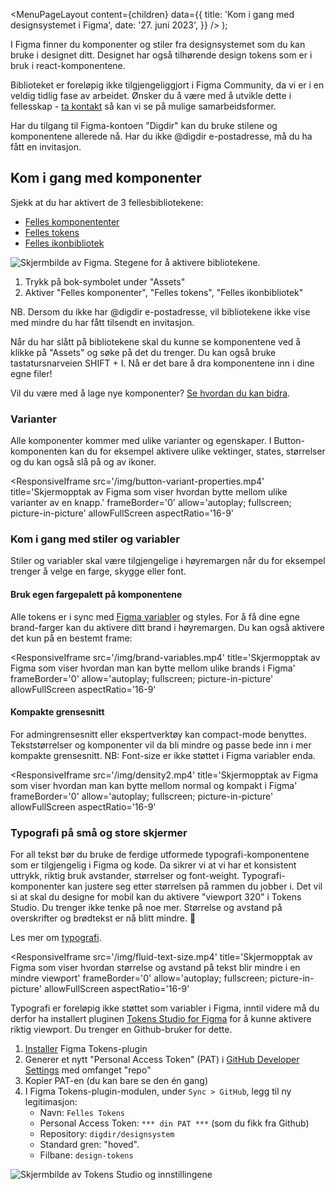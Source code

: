 
<Meta
  title='Kom i gang med designsystemet i Figma'
  description='Beskrivelse'
/>

  <MenuPageLayout
    content={children}
    data={{
      title: 'Kom i gang med designsystemet i Figma',
      date: '27. juni 2023',
    }}
  />
);

I Figma finner du komponenter og stiler fra designsystemet som du kan bruke i designet ditt. Designet har også tilhørende design tokens som er i bruk i react-komponentene.

Biblioteket er foreløpig ikke tilgjengeliggjort i Figma Community, da vi er i en veldig tidlig fase av arbeidet. Ønsker du å være med å utvikle dette i fellesskap - [ta kontakt](mailto:designsystem@digdir.no) så kan vi se på mulige samarbeidsformer.

Har du tilgang til Figma-kontoen "Digdir" kan du bruke stilene og komponentene allerede nå. Har du ikke @digdir e-postadresse, må du ha fått en invitasjon.

## Kom i gang med komponenter

Sjekk at du har aktivert de 3 fellesbibliotekene:

- [Felles komponententer](https://www.figma.com/file/vpM9dqqQPHqU6ogfKp5tlr/Felles-komponenter?type=design&node-id=503%3A3192&mode=design&t=Pou3e2YNIkM4t0Av-1)
- [Felles tokens](https://www.figma.com/file/eeznFkuH7UletQmhN174VR/Felles---Design-Tokens?type=design&node-id=2%3A193&mode=design&t=vJ1dV7QQyAAq6EPC-1)
- [Felles ikonbibliotek](<https://www.figma.com/file/zixZT8aTsPEUSb41LIcsRr/Core-Icons-3-(Community)?type=design&node-id=774%3A2351&mode=design&t=FFPI6NYOtONV1lk4-1>)

<Image
  src='/img/activate-library.png'
  alt='Skjermbilde av Figma. Stegene for å aktivere bibliotekene.'
  boxShadow={true}
/>

1. Trykk på bok-symbolet under "Assets"
2. Aktiver "Felles komponenter", "Felles tokens", "Felles ikonbibliotek"

NB. Dersom du ikke har @digdir e-postadresse, vil bibliotekene ikke vise med mindre du har fått tilsendt en invitasjon.

Når du har slått på bibliotekene skal du kunne se komponentene ved å klikke på "Assets" og søke på det du trenger. Du kan også bruke tastatursnarveien SHIFT + I. Nå er det bare å dra komponentene inn i dine egne filer!

Vil du være med å lage nye komponenter? [Se hvordan du kan bidra](/grunnleggende/for-designere/bidra-i-figma).

### Varianter

Alle komponenter kommer med ulike varianter og egenskaper. I Button-komponenten kan du for eksempel aktivere ulike vektinger, states, størrelser og du kan også slå på og av ikoner.

<ResponsiveIframe
  src='/img/button-variant-properties.mp4'
  title='Skjermopptak av Figma som viser hvordan bytte mellom ulike varianter av en knapp.'
  frameBorder='0'
  allow='autoplay; fullscreen; picture-in-picture'
  allowFullScreen
  aspectRatio='16-9'
></ResponsiveIframe>

### Kom i gang med stiler og variabler

Stiler og variabler skal være tilgjengelige i høyremargen når du for eksempel trenger å velge en farge, skygge eller font.

#### Bruk egen fargepalett på komponentene

Alle tokens er i sync med [Figma variabler](https://docs.tokens.studio/variables/creating-variables) og styles. For å få dine egne brand-farger kan du aktivere ditt brand i høyremargen. Du kan også aktivere det kun på en bestemt frame:

<ResponsiveIframe
  src='/img/brand-variables.mp4'
  title='Skjermopptak av Figma som viser hvordan man kan bytte mellom ulike brands i Figma'
  frameBorder='0'
  allow='autoplay; fullscreen; picture-in-picture'
  allowFullScreen
  aspectRatio='16-9'
></ResponsiveIframe>

#### Kompakte grensesnitt

For admingrensesnitt eller ekspertverktøy kan compact-mode benyttes. Tekststørrelser og komponenter vil da bli mindre og passe bede inn i mer kompakte grensesnitt. NB: Font-size er ikke støttet i Figma variabler enda.

<ResponsiveIframe
  src='/img/density2.mp4'
  title='Skjermopptak av Figma som viser hvordan man kan bytte mellom normal og kompakt i Figma'
  frameBorder='0'
  allow='autoplay; fullscreen; picture-in-picture'
  allowFullScreen
  aspectRatio='16-9'
></ResponsiveIframe>

### Typografi på små og store skjermer

For all tekst bør du bruke de ferdige utformede typografi-komponentene som er tilgjengelig i Figma og kode. Da sikrer vi at vi har et konsistent uttrykk, riktig bruk avstander, størrelser og font-weight. Typografi-komponenter kan justere seg etter størrelsen på rammen du jobber i. Det vil si at skal du designe for mobil kan du aktivere "viewport 320" i Tokens Studio. Du trenger ikke tenke på noe mer. Størrelse og avstand på overskrifter og brødtekst er nå blitt mindre. 🙌

Les mer om [typografi](/grunnleggende/designelementer/typografi).

<ResponsiveIframe
  src='/img/fluid-text-size.mp4'
  title='Skjermopptak av Figma som viser hvordan størrelse og avstand på tekst blir mindre i en mindre viewport'
  frameBorder='0'
  allow='autoplay; fullscreen; picture-in-picture'
  allowFullScreen
  aspectRatio='16-9'
></ResponsiveIframe>

Typografi er foreløpig ikke støttet som variabler i Figma, inntil videre må du derfor ha installert pluginen [Tokens Studio for Figma](https://docs.tokens.studio/) for å kunne aktivere riktig viewport. Du trenger en Github-bruker for dette.

1. [Installer](<https://www.figma.com/community/plugin/843461159747178978/Tokens-Studio-for-Figma-(Figma-Tokens)>) Figma Tokens-plugin
1. Generer et nytt "Personal Access Token" (PAT) i [GitHub Developer Settings](https://github.com/settings/tokens) med omfanget "repo"
1. Kopier PAT-en (du kan bare se den én gang)
1. I Figma Tokens-plugin-modulen, under `Sync > GitHub`, legg til ny legitimasjon:
   - Navn: `Felles Tokens`
   - Personal Access Token: `*** din PAT ***` (som du fikk fra Github)
   - Repository: `digdir/designsystem`
   - Standard gren: "hoved".
   - Filbane: `design-tokens`

![Skjermbilde av Tokens Studio og innstillingene](/img/connect-tokens-studio-to-git.png)
